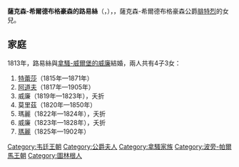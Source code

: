 {{Multiple issues|
{{Expand language|1=en|time=2021-01-14T08:04:14+00:00}}
{{Unreferenced|time=2021-01-14T08:04:14+00:00}}
}}
{{Infobox noble
| name        = 薩克森-希爾德布格豪森的路易絲
| title       = 拿騷公爵夫人
| image       = Luise von Sachsen-Hildburghausen.jpg
| birth_date  = {{Birth date|1794|01|28|df=y}}
| birth_place = [[希爾德布格豪森|希爾德布格豪森]]
| death_date  = {{Death date and age|1825|04|06|1794|01|28|df=y}}
| death_place = [[比布里希|比布里希]]
| noble family= [[韋廷王朝|韋廷王朝]]
| father      = [[弗里德里希_(薩克森-阿爾滕堡)|薩克森-希爾德布格豪森公爵腓特烈]]
| mother      = [[梅克倫堡-施特雷利茨的夏洛特_(1769-1818)|梅克倫堡-施特雷利茨的夏洛特]]
}}
'''薩克森-希爾德布格豪森的路易絲'''（{{lang-de|Luise von Sachsen-Hildburghausen}}，{{bd|1794年|1月28日|1825年|4月6日}}），{{le|拿騷公爵夫人|List of Nassau consorts}}，薩克森-希爾德布格豪森公爵[[弗里德里希_(薩克森-阿爾滕堡)|腓特烈]]的女兒。

== 家庭 ==
1813年，路易絲與[[威廉_(拿騷公爵)|拿騷-威爾堡的威廉]]結婚，兩人共有4子3女：
# [[拿騷-威爾堡的特蕾莎|特蕾莎]]（1815年—1871年）
# [[阿道夫_(卢森堡大公)|阿道夫]]（1817年—1905年）
# 威廉（1819年—1823年），夭折
# 莫里茲（1820年—1850年）
# 瑪麗（1822年—1824年），夭折
# 威廉（1823年—1828年），夭折
# [[拿騷的瑪麗|瑪麗]]（1825年—1902年）

[[Category:韦廷王朝|Category:韦廷王朝]]
[[Category:公爵夫人|Category:公爵夫人]]
[[Category:拿騷家族|Category:拿騷家族]]
[[Category:波旁-帕爾馬王朝|Category:波旁-帕爾馬王朝]]
[[Category:圖林根人|Category:圖林根人]]